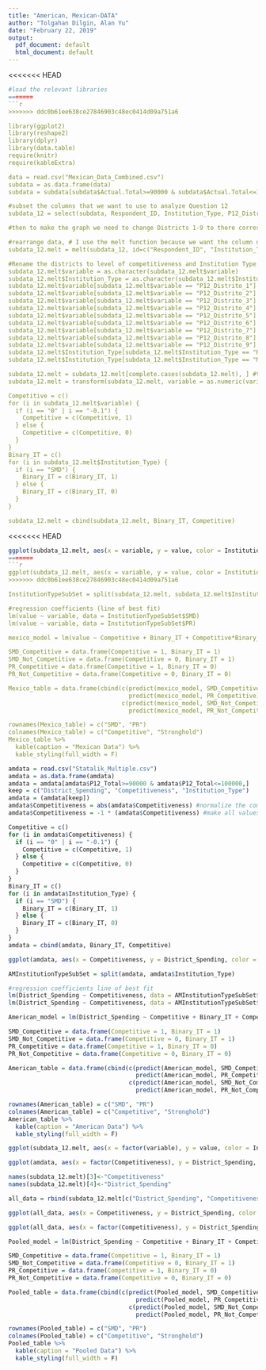 ---
title: "American, Mexican-DATA"
author: "Tolgahan Dilgin, Alan Yu"
date: "February 22, 2019"
output:
  pdf_document: default
  html_document: default
---

<<<<<<< HEAD
```{r, warning = FALSE, message = FALSE}
#load the relevant libraries
=======
```{r, warning = FALSE, message = FALSE, echo = FALSE}
>>>>>>> ddc0b61ee638ce27846903c48ec0414d09a751a6

library(ggplot2)
library(reshape2)
library(dplyr)
library(data.table)
require(knitr)
require(kableExtra)

data = read.csv("Mexican_Data_Combined.csv") 
subdata = as.data.frame(data)
subdata = subdata[subdata$Actual.Total>=90000 & subdata$Actual.Total<=100000,]

#subset the columns that we want to use to analyze Question 12
subdata_12 = select(subdata, Respondent_ID, Institution_Type, P12_Distrito_1, P12_Distrito_2, P12_Distrito_3, P12_Distrito_4, P12_Distrito_5, P12_Distrito_6, P12_Distrito_7, P12_Distrito_8, P12_Distrito_9)

#then to make the graph we need to change Districts 1-9 to there corresponding competitiveness level

#rearrange data, # I use the melt function because we want the column names to be on the x-axis. We want to exlude anything that is not a district. 
subdata_12.melt = melt(subdata_12, id=c("Respondent_ID", "Institution_Type")) 

#Rename the districts to level of competitiveness and Institution Type to English abbreviation.
subdata_12.melt$variable = as.character(subdata_12.melt$variable)
subdata_12.melt$Institution_Type = as.character(subdata_12.melt$Institution_Type)
subdata_12.melt$variable[subdata_12.melt$variable == "P12_Distrito_1"] = "-.3"
subdata_12.melt$variable[subdata_12.melt$variable == "P12_Distrito_2"] = "-.4"
subdata_12.melt$variable[subdata_12.melt$variable == "P12_Distrito_3"] = "-.5"
subdata_12.melt$variable[subdata_12.melt$variable == "P12_Distrito_4"] = "-.1"
subdata_12.melt$variable[subdata_12.melt$variable == "P12_Distrito_5"] = "0"
subdata_12.melt$variable[subdata_12.melt$variable == "P12_Distrito_6"] = "-.1"
subdata_12.melt$variable[subdata_12.melt$variable == "P12_Distrito_7"] = "-.5"
subdata_12.melt$variable[subdata_12.melt$variable == "P12_Distrito_8"] = "-.4"
subdata_12.melt$variable[subdata_12.melt$variable == "P12_Distrito_9"] = "-.3"
subdata_12.melt$Institution_Type[subdata_12.melt$Institution_Type == "RP"] = "PR"
subdata_12.melt$Institution_Type[subdata_12.melt$Institution_Type == "MR"] = "SMD"

subdata_12.melt = subdata_12.melt[complete.cases(subdata_12.melt), ] #to remove NAs
subdata_12.melt = transform(subdata_12.melt, variable = as.numeric(variable)) #change variable from character to numerical

Competitive = c()
for (i in subdata_12.melt$variable) {
  if (i == "0" | i == "-0.1") {
    Competitive = c(Competitive, 1)
  } else {
    Competitive = c(Competitive, 0)
  }
}
Binary_IT = c()
for (i in subdata_12.melt$Institution_Type) {
  if (i == "SMD") {
    Binary_IT = c(Binary_IT, 1)
  } else {
    Binary_IT = c(Binary_IT, 0)
  }
}

subdata_12.melt = cbind(subdata_12.melt, Binary_IT, Competitive)
```

<<<<<<< HEAD
```{r}
ggplot(subdata_12.melt, aes(x = variable, y = value, color = Institution_Type)) + geom_jitter() + labs(x = "Margin of Vote", y = "Spending") + geom_smooth(method='lm', se = FALSE) + coord_cartesian(ylim = c(5000,18000)) + ggtitle("Mexican data") + labs(y="Spending", x = "Margin of Vote")
=======
```{r, echo = FALSE}
ggplot(subdata_12.melt, aes(x = variable, y = value, color = Institution_Type)) + geom_jitter() + labs(x = "Margin of Vote", y = "Spending") + geom_smooth(method='lm', se = FALSE) + coord_cartesian(ylim = c(5000,20000)) + ggtitle("Mexican data") + labs(y="Spending", x = "Margin of Vote")
>>>>>>> ddc0b61ee638ce27846903c48ec0414d09a751a6

InstitutionTypeSubSet = split(subdata_12.melt, subdata_12.melt$Institution_Type)

#regression coefficients (line of best fit)
lm(value ~ variable, data = InstitutionTypeSubSet$SMD)
lm(value ~ variable, data = InstitutionTypeSubSet$PR)

mexico_model = lm(value ~ Competitive + Binary_IT + Competitive*Binary_IT, data = subdata_12.melt)

SMD_Competitive = data.frame(Competitive = 1, Binary_IT = 1)
SMD_Not_Competitive = data.frame(Competitive = 0, Binary_IT = 1)
PR_Competitive = data.frame(Competitive = 1, Binary_IT = 0)
PR_Not_Competitive = data.frame(Competitive = 0, Binary_IT = 0)

Mexico_table = data.frame(cbind(c(predict(mexico_model, SMD_Competitive), 
                                  predict(mexico_model, PR_Competitive)), 
                                c(predict(mexico_model, SMD_Not_Competitive), 
                                  predict(mexico_model, PR_Not_Competitive))))

rownames(Mexico_table) = c("SMD", "PR")
colnames(Mexico_table) = c("Competitive", "Stronghold")
Mexico_table %>%
  kable(caption = "Mexican Data") %>%
  kable_styling(full_width = F)
```

```{r american data, echo = FALSE}
amdata = read.csv("Statalik_Multiple.csv")
amdata = as.data.frame(amdata)
amdata = amdata[amdata$P12_Total>=90000 & amdata$P12_Total<=100000,]
keep = c("District_Spending", "Competitiveness", "Institution_Type")
amdata = (amdata[keep])
amdata$Competitiveness = abs(amdata$Competitiveness) #normalize the competitiveness
amdata$Competitiveness = -1 * (amdata$Competitiveness) #make all values negative

Competitive = c()
for (i in amdata$Competitiveness) {
  if (i == "0" | i == "-0.1") {
    Competitive = c(Competitive, 1)
  } else {
    Competitive = c(Competitive, 0)
  }
}
Binary_IT = c()
for (i in amdata$Institution_Type) {
  if (i == "SMD") {
    Binary_IT = c(Binary_IT, 1)
  } else {
    Binary_IT = c(Binary_IT, 0)
  }
}
amdata = cbind(amdata, Binary_IT, Competitive)

ggplot(amdata, aes(x = Competitiveness, y = District_Spending, color = Institution_Type)) + geom_jitter(width = .02) + geom_smooth(method='lm',se = FALSE) + coord_cartesian(ylim = c(5000,20000)) + ggtitle("US data") + labs(y="Spending", x = "Margin of Vote")

AMInstitutionTypeSubSet = split(amdata, amdata$Institution_Type)

#regression coefficients line of best fit
lm(District_Spending ~ Competitiveness, data = AMInstitutionTypeSubSet$SMD)
lm(District_Spending ~ Competitiveness, data = AMInstitutionTypeSubSet$PR)

American_model = lm(District_Spending ~ Competitive + Binary_IT + Competitive*Binary_IT, data = amdata)

SMD_Competitive = data.frame(Competitive = 1, Binary_IT = 1)
SMD_Not_Competitive = data.frame(Competitive = 0, Binary_IT = 1)
PR_Competitive = data.frame(Competitive = 1, Binary_IT = 0)
PR_Not_Competitive = data.frame(Competitive = 0, Binary_IT = 0)

American_table = data.frame(cbind(c(predict(American_model, SMD_Competitive), 
                                    predict(American_model, PR_Competitive)), 
                                  c(predict(American_model, SMD_Not_Competitive), 
                                    predict(American_model, PR_Not_Competitive))))

rownames(American_table) = c("SMD", "PR")
colnames(American_table) = c("Competitive", "Stronghold")
American_table %>%
  kable(caption = "American Data") %>%
  kable_styling(full_width = F)
```



```{r, warning = FALSE, message = FALSE, echo = FALSE}
ggplot(subdata_12.melt, aes(x = factor(variable), y = value, color = Institution_Type)) + geom_jitter() + labs(x = "Margin of Vote", y = "Spending") + geom_smooth(method='lm', se = FALSE) + geom_boxplot() + ggtitle("Mexican data") + labs(y="Spending", x = "Margin of Vote")

ggplot(amdata, aes(x = factor(Competitiveness), y = District_Spending, color = Institution_Type)) + geom_jitter(width = .02) + geom_smooth(method='lm',se = FALSE) + geom_boxplot() + ggtitle("US data") + labs(y="Petal length (cm)", x = "Sepal length (cm)") + labs(y="Spending", x = "Margin of Vote")

```

```{r echo = FALSE}

names(subdata_12.melt)[3]<-"Competitiveness"
names(subdata_12.melt)[4]<-"District_Spending"

all_data = rbind(subdata_12.melt[c("District_Spending", "Competitiveness", "Institution_Type", "Binary_IT", "Competitive")], amdata)

ggplot(all_data, aes(x = Competitiveness, y = District_Spending, color = Institution_Type)) + geom_jitter() + geom_smooth(method='lm',se = FALSE) + ggtitle("Pooled Data") + labs(y="Spending", x = "Margin of Vote")

ggplot(all_data, aes(x = factor(Competitiveness), y = District_Spending, color = Institution_Type)) + geom_jitter(width = .1) + geom_smooth(method='lm',se = FALSE) + geom_boxplot() + ggtitle("Pooled Data") + labs(y="Spending", x = "Margin of Vote")

Pooled_model = lm(District_Spending ~ Competitive + Binary_IT + Competitive*Binary_IT, data = all_data)

SMD_Competitive = data.frame(Competitive = 1, Binary_IT = 1)
SMD_Not_Competitive = data.frame(Competitive = 0, Binary_IT = 1)
PR_Competitive = data.frame(Competitive = 1, Binary_IT = 0)
PR_Not_Competitive = data.frame(Competitive = 0, Binary_IT = 0)

Pooled_table = data.frame(cbind(c(predict(Pooled_model, SMD_Competitive), 
                                    predict(Pooled_model, PR_Competitive)), 
                                  c(predict(Pooled_model, SMD_Not_Competitive), 
                                    predict(Pooled_model, PR_Not_Competitive))))

rownames(Pooled_table) = c("SMD", "PR")
colnames(Pooled_table) = c("Competitive", "Stronghold")
Pooled_table %>%
  kable(caption = "Pooled Data") %>%
  kable_styling(full_width = F)
```


